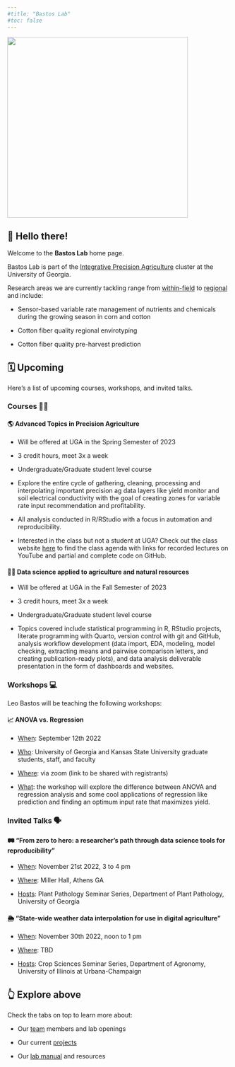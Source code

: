 ```yaml
---
#title: "Bastos Lab"
#toc: false
---
```


![](images/logo2.png){fig-align="center" width="409"}

## 👋 Hello there!

Welcome to the **Bastos Lab** home page.

Bastos Lab is part of the [Integrative Precision Agriculture](https://precisionag.caes.uga.edu) cluster at the University of Georgia.

Research areas we are currently tackling range from [within-field]{.underline} to [regional]{.underline} and include:

-   Sensor-based variable rate management of nutrients and chemicals during the growing season in corn and cotton

-   Cotton fiber quality regional envirotyping

-   Cotton fiber quality pre-harvest prediction

## 🗓️ Upcoming

Here's a list of upcoming courses, workshops, and invited talks.

### Courses 👨‍🏫

#### 🌎 **Advanced Topics in Precision Agriculture**

-   Will be offered at UGA in the Spring Semester of 2023

-   3 credit hours, meet 3x a week

-   Undergraduate/Graduate student level course

-   Explore the entire cycle of gathering, cleaning, processing and interpolating important precision ag data layers like yield monitor and soil electrical conductivity with the goal of creating zones for variable rate input recommendation and profitability.

-   All analysis conducted in R/RStudio with a focus in automation and reproducibility.

-   Interested in the class but not a student at UGA? Check out the class website [here](https://agronomy.netlify.app/teaching/2022_crss_4060-6060/) to find the class agenda with links for recorded lectures on YouTube and partial and complete code on GitHub.

#### 👩‍💻 **Data science applied to agriculture and natural resources**

-   Will be offered at UGA in the Fall Semester of 2023

-   3 credit hours, meet 3x a week

-   Undergraduate/Graduate student level course

-   Topics covered include statistical programming in R, RStudio projects, literate programming with Quarto, version control with git and GitHub, analysis workflow development (data import, EDA, modeling, model checking, extracting means and pairwise comparison letters, and creating publication-ready plots), and data analysis deliverable presentation in the form of dashboards and websites.

### Workshops 💻

Leo Bastos will be teaching the following workshops:

#### 📈 **ANOVA** **vs. Regression**

-   [When]{.underline}: September 12th 2022

-   [Who]{.underline}: University of Georgia and Kansas State University graduate students, staff, and faculty

-   [Where]{.underline}: via zoom (link to be shared with registrants)

-   [What]{.underline}: the workshop will explore the difference between ANOVA and regression analysis and some cool applications of regression like prediction and finding an optimum input rate that maximizes yield.

### Invited Talks 🗣️

#### 🛤️ **"From zero to hero: a researcher's path through data science tools for reproducibility"**

-   [When]{.underline}: November 21st 2022, 3 to 4 pm

-   [Where]{.underline}: Miller Hall, Athens GA

-   [Hosts]{.underline}: Plant Pathology Seminar Series, Department of Plant Pathology, University of Georgia

#### 🌦️ **"State-wide weather data interpolation for use in digital agriculture"**

-   [When]{.underline}: November 30th 2022, noon to 1 pm

-   [Where]{.underline}: TBD

-   [Hosts]{.underline}: Crop Sciences Seminar Series, Department of Agronomy, University of Illinois at Urbana-Champaign

## 👆 Explore above

Check the tabs on top to learn more about:

-   Our [team](team/team.qmd) members and lab openings

-   Our current [projects](projects/projects.qmd)

-   Our [lab manual](culture/culture.qmd) and resources
